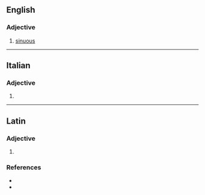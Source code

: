 ==English==

===Adjective===
{{en-adj}}

# [[sinuous]]
#: {{rfquotek|en|Loudon}}

----

==Italian==

===Adjective===
{{head|it|adjective form}}

# {{inflection of|it|sinuoso||f|p}}

----

==Latin==

===Adjective===
{{la-adj-form|sinuōse}}

# {{inflection of|la|sinuōsus||voc|m|s}}

===References===
* {{R:L&S}}
* {{R:Gaffiot}}